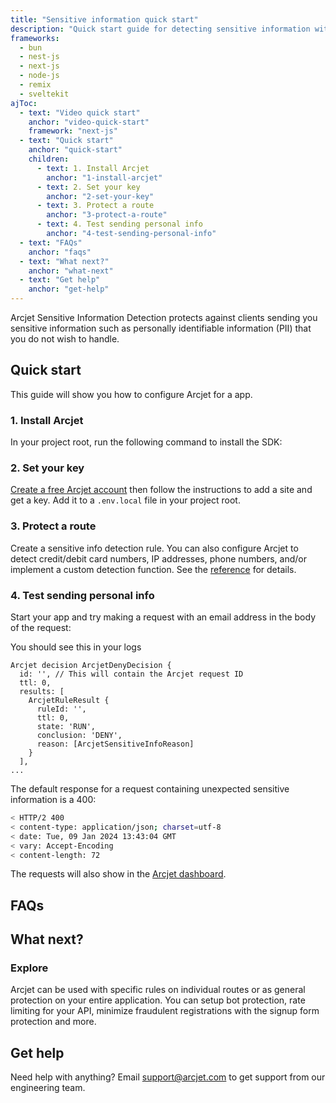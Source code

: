 ```yaml
---
title: "Sensitive information quick start"
description: "Quick start guide for detecting sensitive information with Arcjet in your Next.js, Node.js, Bun, Remix, or SvelteKit app."
frameworks:
  - bun
  - nest-js
  - next-js
  - node-js
  - remix
  - sveltekit
ajToc:
  - text: "Video quick start"
    anchor: "video-quick-start"
    framework: "next-js"
  - text: "Quick start"
    anchor: "quick-start"
    children:
      - text: 1. Install Arcjet
        anchor: "1-install-arcjet"
      - text: 2. Set your key
        anchor: "2-set-your-key"
      - text: 3. Protect a route
        anchor: "3-protect-a-route"
      - text: 4. Test sending personal info
        anchor: "4-test-sending-personal-info"
  - text: "FAQs"
    anchor: "faqs"
  - text: "What next?"
    anchor: "what-next"
  - text: "Get help"
    anchor: "get-help"
---
```







Arcjet Sensitive Information Detection protects against clients sending you
sensitive information such as personally identifiable information (PII) that
you do not wish to handle.

<WhatIsArcjet />

## Quick start

This guide will show you how to configure Arcjet for a <FrameworkName client:load />
app.

### 1. Install Arcjet

In your project root, run the following command to install the SDK:

<SlotByFramework client:load>
  <Step1Bun slot="bun" />
  <Step1NestJs slot="nest-js" />
  <Step1NextJs slot="next-js" />
  <Step1NodeJs slot="node-js" />
  <StepRemix slot="remix" />
  <Step1SvelteKit slot="sveltekit" />
</SlotByFramework>

### 2. Set your key

[Create a free Arcjet account](https://app.arcjet.com) then follow the
instructions to add a site and get a key. Add it to a `.env.local` file in your
project root.

<SlotByFramework client:load>
  <Step2SetEnv slot="bun" />
  <Step2SetEnv slot="nest-js" />
  <Step2 slot="next-js" />
  <Step2SetEnv slot="node-js" />
  <Step2 slot="remix" />
  <Step2 slot="sveltekit" />
</SlotByFramework>

### 3. Protect a route

Create a sensitive info detection rule. You can also configure Arcjet to detect
credit/debit card numbers, IP addresses, phone numbers, and/or implement a
custom detection function. See the [reference](/sensitive-info/reference) for
details.

<SlotByFramework client:load>
  <Step3Bun slot="bun" />
  <Step3NestJs slot="nest-js" />
  <Step3NextJs slot="next-js" />
  <Step3NodeJs slot="node-js" />
  <Step3Remix slot="remix" />
  <Step3SvelteKit slot="sveltekit" />
</SlotByFramework>

### 4. Test sending personal info

Start your app and try making a request with an email address in the body of the
request:

<SlotByFramework client:load>
  <Step4Bun slot="bun" />
  <Step4NestJs slot="nest-js" />
  <Step4NextJs slot="next-js" />
  <Step4NodeJs slot="node-js" />
  <Step4Remix slot="remix" />
  <Step4SvelteKit slot="sveltekit" />
</SlotByFramework>

You should see this in your logs

```text
Arcjet decision ArcjetDenyDecision {
  id: '', // This will contain the Arcjet request ID
  ttl: 0,
  results: [
    ArcjetRuleResult {
      ruleId: '',
      ttl: 0,
      state: 'RUN',
      conclusion: 'DENY',
      reason: [ArcjetSensitiveInfoReason]
    }
  ],
...
```

The default response for a request containing unexpected sensitive information
is a 400:

```sh
< HTTP/2 400
< content-type: application/json; charset=utf-8
< date: Tue, 09 Jan 2024 13:43:04 GMT
< vary: Accept-Encoding
< content-length: 72
```

The requests will also show in the [Arcjet dashboard](https://app.arcjet.com).

## FAQs

<FAQs />

## What next?

<CardGrid>
  <LinkCard
    title="Sensitive Information reference"
    href="/sensitive-info/reference"
    description="Full details about Sensitive Info."
  />
  <LinkCard
    title="Testing"
    href="/testing"
    description="Write tests for your rules."
  />
</CardGrid>

### Explore

Arcjet can be used with specific rules on individual routes or as general
protection on your entire application. You can setup bot protection, rate
limiting for your API, minimize fraudulent registrations with the signup form
protection and more.

<CardGrid>
  <LinkCard
    title="Example apps"
    href="https://github.com/arcjet/arcjet-js/tree/main/examples"
    description="Check out the examples."
  />
  <LinkCard
    title="Learn how Arcjet works"
    href="/architecture"
    description="Arcjet's architecture."
  />
  <SdkReferenceLinkByFramework />
</CardGrid>

## Get help

Need help with anything? Email support@arcjet.com to get support from our
engineering team.

<Comments />
